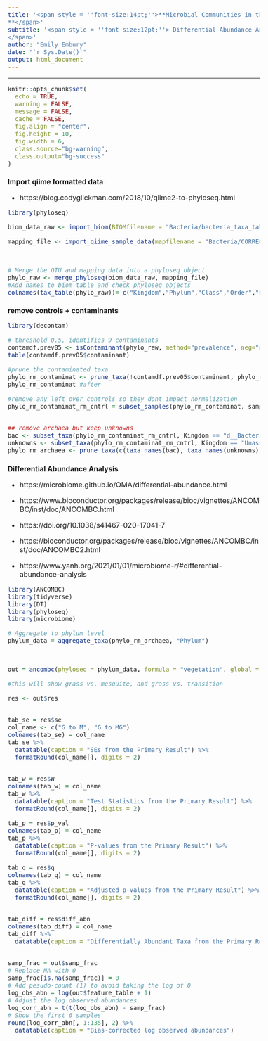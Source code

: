 ```yaml
---
title: '<span style = ''font-size:14pt;''>**Microbial Communities in the changing vegetation of the Chihuahuan Desert 
**</span>'
subtitle: '<span style = ''font-size:12pt;''> Differential Abundance Analysis
</span>'
author: "Emily Embury"
date: "`r Sys.Date()`"
output: html_document
---
```

<style type="text/css">
/* Whole document: */ 
body{
  font-size: 12pt;
}
/* Headers */
h1{
  font-size: 12pt;
}
</style>

---

```r
knitr::opts_chunk$set(
  echo = TRUE,              
  warning = FALSE,       
  message = FALSE,  
  cache = FALSE,        
  fig.align = "center", 
  fig.height = 10,
  fig.width = 6,
  class.source="bg-warning",
  class.output="bg-success"
)

```

# **Import qiime formatted data**
  - https://blog.codyglickman.com/2018/10/qiime2-to-phyloseq.html

```r
library(phyloseq)

biom_data_raw <- import_biom(BIOMfilename = "Bacteria/bacteria_taxa_table_raw.biom", refseqfilename = "Bacteria/bacteria-dna-sequences-rare.fasta")

mapping_file <- import_qiime_sample_data(mapfilename = "Bacteria/CORRECTED_metadata.tsv")



# Merge the OTU and mapping data into a phyloseq object
phylo_raw <- merge_phyloseq(biom_data_raw, mapping_file)
#Add names to biom table and check phyloseq objects
colnames(tax_table(phylo_raw))= c("Kingdom","Phylum","Class","Order","Family","Genus", "Species")
```
# **remove controls + contaminants**

```r
library(decontam)

# threshold 0.5, identifies 9 contaminants
contamdf.prev05 <- isContaminant(phylo_raw, method="prevalence", neg="neg", threshold=0.5)
table(contamdf.prev05$contaminant)

#prune the contaminated taxa
phylo_rm_contaminat <- prune_taxa(!contamdf.prev05$contaminant, phylo_raw)
phylo_rm_contaminat #after

#remove any left over controls so they dont impact normalization
phylo_rm_contaminat_rm_cntrl = subset_samples(phylo_rm_contaminat, sample.id != "CONTROL1-S1" & sample.id != "CONTROL2-S79" & sample.id != "CONTROL3-S109")


## remove archaea but keep unknowns
bac <- subset_taxa(phylo_rm_contaminat_rm_cntrl, Kingdom == "d__Bacteria")
unknowns <- subset_taxa(phylo_rm_contaminat_rm_cntrl, Kingdom == "Unassigned")
phylo_rm_archaea <- prune_taxa(c(taxa_names(bac), taxa_names(unknowns)), phylo_rm_contaminat_rm_cntrl) 

```

# **Differential Abundance Analysis**
  - https://microbiome.github.io/OMA/differential-abundance.html
  - https://www.bioconductor.org/packages/release/bioc/vignettes/ANCOMBC/inst/doc/ANCOMBC.html 
  - https://doi.org/10.1038/s41467-020-17041-7
  
  - https://bioconductor.org/packages/release/bioc/vignettes/ANCOMBC/inst/doc/ANCOMBC2.html 
  
  - https://www.yanh.org/2021/01/01/microbiome-r/#differential-abundance-analysis 
  
```r
library(ANCOMBC)
library(tidyverse)
library(DT)
library(phyloseq)
library(microbiome)

# Aggregate to phylum level
phylum_data = aggregate_taxa(phylo_rm_archaea, "Phylum")



out = ancombc(phyloseq = phylum_data, formula = "vegetation", global = TRUE, group = "vegetation")

#this will show grass vs. mesquite, and grass vs. transition

res <- out$res


tab_se = res$se
col_name <- c("G to M", "G to MG")
colnames(tab_se) = col_name
tab_se %>% 
  datatable(caption = "SEs from the Primary Result") %>%
  formatRound(col_name[], digits = 2)


tab_w = res$W
colnames(tab_w) = col_name
tab_w %>% 
  datatable(caption = "Test Statistics from the Primary Result") %>%
  formatRound(col_name[], digits = 2)

tab_p = res$p_val
colnames(tab_p) = col_name
tab_p %>% 
  datatable(caption = "P-values from the Primary Result") %>%
  formatRound(col_name[], digits = 2)

tab_q = res$q
colnames(tab_q) = col_name
tab_q %>% 
  datatable(caption = "Adjusted p-values from the Primary Result") %>%
  formatRound(col_name[], digits = 2)


tab_diff = res$diff_abn
colnames(tab_diff) = col_name
tab_diff %>% 
  datatable(caption = "Differentially Abundant Taxa from the Primary Result")


samp_frac = out$samp_frac
# Replace NA with 0
samp_frac[is.na(samp_frac)] = 0 
# Add pesudo-count (1) to avoid taking the log of 0
log_obs_abn = log(out$feature_table + 1)
# Adjust the log observed abundances
log_corr_abn = t(t(log_obs_abn) - samp_frac)
# Show the first 6 samples
round(log_corr_abn[, 1:135], 2) %>% 
  datatable(caption = "Bias-corrected log observed abundances")

```